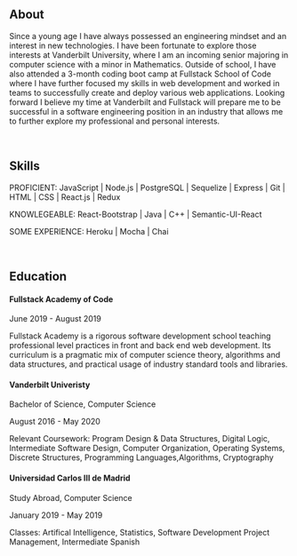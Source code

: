 ## About

Since a young age I have always possessed an engineering mindset and an interest
in new technologies. I have been fortunate to explore those interests
at Vanderbilt University, where I am an incoming senior majoring in
computer science with a minor in Mathematics. Outside of school, I have also
attended a 3-month coding boot camp at Fullstack School of Code where I have
further focused my skills in web development and worked in teams to successfully
create and deploy various web applications. Looking forward I believe my
time at Vanderbilt and Fullstack will prepare me to be successful in a
software engineering position in an industry that allows me to further
explore my professional and personal interests.

<br />

## Skills

PROFICIENT: JavaScript | Node.js | PostgreSQL | Sequelize | Express | Git | HTML | CSS | React.js | Redux

KNOWLEGEABLE: React-Bootstrap | Java | C++ | Semantic-UI-React

SOME EXPERIENCE: Heroku | Mocha | Chai

<br />

## Education

#### Fullstack Academy of Code

June 2019 - August 2019

Fullstack Academy is a rigorous software development school teaching
professional level practices in front and back end web development.
Its curriculum is a pragmatic mix of computer science theory, algorithms
and data structures, and practical usage of industry standard
tools and libraries.

#### Vanderbilt Univeristy

Bachelor of Science, Computer Science

August 2016 - May 2020

Relevant Coursework:​ Program Design & Data Structures, Digital Logic,
Intermediate Software Design, Computer Organization, Operating Systems,
Discrete Structures, Programming Languages,Algorithms, Cryptography

#### Universidad Carlos III de Madrid

Study Abroad, Computer Science

January 2019 - May 2019

Classes: Artifical Intelligence, Statistics, Software Development Project Management, Intermediate Spanish

